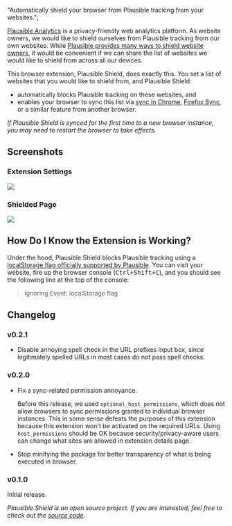   "Automatically shield your browser from Plausible tracking from your websites.";

[Plausible Analytics][] is a privacy-friendly web analytics platform. As website owners, we would
like to shield ourselves from Plausible tracking from our own websites. While [Plausible provides
many ways to shield website owners](https://plausible.io/docs/excluding), it would be convenient if
we can share the list of websites we would like to shield from across all our devices.

This browser extension, Plausible Shield, does exactly this. You set a list of websites that you
would like to shield from, and Plausible Shield:

- automatically blocks Plausible tracking on these websites, and
- enables your browser to sync this list via [sync in
  Chrome](https://support.google.com/chrome/answer/185277?hl=en&co=GENIE.Platform%3DDesktop),
  [Firefox Sync](https://www.mozilla.org/en-US/firefox/features/sync/), or a similar feature from
  another browser.

_If Plausible Shield is synced for the first time to a new browser instance, you may need to
restart the browser to take effects._

## Screenshots

### Extension Settings

![](./screenshots/options.png)

### Shielded Page

![](./screenshots/page.png)

## How Do I Know the Extension is Working?

Under the hood, Plausible Shield blocks Plausible tracking using a [localStorage flag officially
supported by Plausible](https://plausible.io/docs/excluding-localstorage). You can visit your
website, fire up the browser console (<kbd>Ctrl+Shift+C</kbd>), and you should see the following
line at the top of the console:

> Ignoring Event: localStorage flag

## Changelog

### v0.2.1

- Disable annoying spell check in the URL prefixes input box, since legitimately spelled URLs in
  most cases do not pass spell checks.

### v0.2.0

- Fix a sync-related permission annoyance.

  Before this release, we used `optional_host_permissions`, which does not allow browsers to sync
  permissions granted to individual browser instances. This in some sense defeats the purposes of
  this extension because this extension won't be activated on the required URLs. Using
  `host_permissions` should be OK because security/privacy-aware users can change what sites are
  allowed in extension details page.

- Stop minifying the package for better transparency of what is being executed in browser.

### v0.1.0

Initial release.

_Plausible Shield is an open source project. If you are interested, feel free to check out the
[source code](https://github.com/8hobbies/plausible-shield)._

[Plausible Analytics]: https://www.plausible.io
